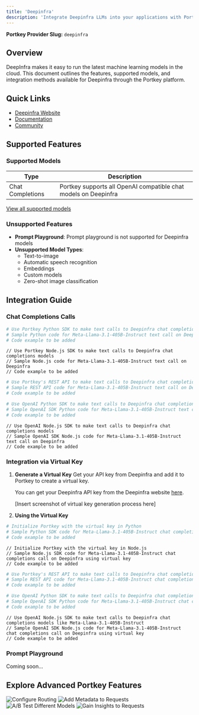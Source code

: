 ```yaml
---
title: 'Deepinfra'
description: 'Integrate Deepinfra LLMs into your applications with Portkey'
---
```


**Portkey Provider Slug:** `deepinfra`

## Overview

DeepInfra makes it easy to run the latest machine learning models in the cloud. This document outlines the features, supported models, and integration methods available for Deepinfra through the Portkey platform.

## Quick Links

- [Deepinfra Website](https://deepinfra.com/)
- [Documentation](https://deepinfra.com/docs)
- [Community](https://discord.gg/x88dCvhqYq)

## Supported Features

### Supported Models

| Type | Description |
|------|-------------|
| Chat Completions | Portkey supports all OpenAI compatible chat models on Deepinfra |

[View all supported models](https://deepinfra.com/models/text-generation)

### Unsupported Features

- **Prompt Playground**: Prompt playground is not supported for Deepinfra models
- **Unsupported Model Types**:
  - Text-to-image
  - Automatic speech recognition
  - Embeddings
  - Custom models
  - Zero-shot image classification

## Integration Guide

### Chat Completions Calls

<CodeGroup>

```Python python
# Use Portkey Python SDK to make text calls to Deepinfra chat completions models
# Sample Python code for Meta-Llama-3.1-405B-Instruct text call on Deepinfra
# Code example to be added
```

```Node node
// Use Portkey Node.js SDK to make text calls to Deepinfra chat completions models
// Sample Node.js code for Meta-Llama-3.1-405B-Instruct text call on Deepinfra
// Code example to be added
```

```bash cURL
# Use Portkey's REST API to make text calls to Deepinfra chat completions models
# Sample REST API code for Meta-Llama-3.1-405B-Instruct text call on Deepinfra
# Code example to be added
```

```Python OpenAI Python SDK
# Use OpenAI Python SDK to make text calls to Deepinfra chat completions models
# Sample OpenAI SDK Python code for Meta-Llama-3.1-405B-Instruct text call on Deepinfra
# Code example to be added
```

```Node OpenAI Node SDK
// Use OpenAI Node.js SDK to make text calls to Deepinfra chat completions models
// Sample OpenAI SDK Node.js code for Meta-Llama-3.1-405B-Instruct text call on Deepinfra
// Code example to be added
```

</CodeGroup>

### Integration via Virtual Key

1. **Generate a Virtual Key**
   Get your API key from Deepinfra and add it to Portkey to create a virtual key.

   You can get your Deepinfra API key from the Deepinfra website [here](https://deepinfra.com/login).

   [Insert screenshot of virtual key generation process here]

2. **Using the Virtual Key**

<CodeGroup>

```Python python
# Initialize Portkey with the virtual key in Python
# Sample Python SDK code for Meta-Llama-3.1-405B-Instruct chat completions call on Deepinfra using virtual key
# Code example to be added
```

```Node node
// Initialize Portkey with the virtual key in Node.js
// Sample Node.js SDK code for Meta-Llama-3.1-405B-Instruct chat completions call on Deepinfra using virtual key
// Code example to be added
```

```bash cURL
# Use Portkey's REST API to make text calls to Deepinfra chat completions models like Meta-Llama-3.1-405B-Instruct
# Sample REST API code for Meta-Llama-3.1-405B-Instruct chat completions call on Deepinfra using virtual key
# Code example to be added
```

```Python OpenAI Python SDK
# Use OpenAI Python SDK to make text calls to Deepinfra chat completions models like Meta-Llama-3.1-405B-Instruct
# Sample OpenAI SDK Python code for Meta-Llama-3.1-405B-Instruct chat completions call on Deepinfra using virtual key
# Code example to be added
```

```Node OpenAI Node SDK
// Use OpenAI Node.js SDK to make text calls to Deepinfra chat completions models like Meta-Llama-3.1-405B-Instruct
// Sample OpenAI SDK Node.js code for Meta-Llama-3.1-405B-Instruct chat completions call on Deepinfra using virtual key
// Code example to be added
```

</CodeGroup>

### Prompt Playground

Coming soon...

## Explore Advanced Portkey Features

<CardGroup cols={2}>
  <Card title="Configure Routing" href="/docs/product/ai-gateway/routing">
    <img src="/api/placeholder/400/320" alt="Configure Routing" />
  </Card>
  <Card title="Add Metadata to Requests" href="/docs/product/observability/metadata">
    <img src="/api/placeholder/400/320" alt="Add Metadata to Requests" />
  </Card>
  <Card title="A/B Test Different Models" href="/docs/product/ai-gateway/load-balance">
    <img src="/api/placeholder/400/320" alt="A/B Test Different Models" />
  </Card>
  <Card title="Gain Insights to Requests" href="/docs/product/observability/traces">
    <img src="/api/placeholder/400/320" alt="Gain Insights to Requests" />
  </Card>
</CardGroup>